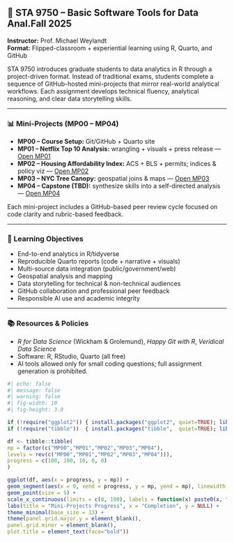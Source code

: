## 🧭 STA 9750 – Basic Software Tools for Data Anal.Fall 2025

**Instructor:** Prof. Michael Weylandt  
**Format:** Flipped-classroom + experiential learning using R, Quarto, and GitHub

STA 9750 introduces graduate students to data analytics in R through a project-driven format. Instead of traditional exams, students complete a sequence of GitHub-hosted mini-projects that mirror real-world analytical workflows. Each assignment develops technical fluency, analytical reasoning, and clear data storytelling skills.

---

### 📊 Mini-Projects (MP00 – MP04)


- **MP00 – Course Setup:** Git/GitHub + Quarto site  
- **MP01 – Netflix Top 10 Analysis:** wrangling + visuals + press release — [Open MP01](mp01.qmd)  
- **MP02 – Housing Affordability Index:** ACS + BLS + permits; indices & policy viz — [Open MP02](mp02.qmd)  
- **MP03 – NYC Tree Canopy:** geospatial joins & maps — [Open MP03](mp03.qmd)
- **MP04 – Capstone (TBD):** synthesize skills into a self-directed analysis — [Open MP04](mp04.qmd)

Each mini-project includes a GitHub-based peer review cycle focused on code clarity and rubric-based feedback.

---

### 🎯 Learning Objectives
- End-to-end analytics in R/tidyverse  
- Reproducible Quarto reports (code + narrative + visuals)  
- Multi-source data integration (public/government/web)  
- Geospatial analysis and mapping  
- Data storytelling for technical & non-technical audiences  
- GitHub collaboration and professional peer feedback  
- Responsible AI use and academic integrity

---

### 📚 Resources & Policies
- *R for Data Science* (Wickham & Grolemund), *Happy Git with R*, *Veridical Data Science*  
- Software: R, RStudio, Quarto (all free)  
- AI tools allowed only for small coding questions; full assignment generation is prohibited.

```r
#| echo: false
#| message: false
#| warning: false
#| fig-width: 10
#| fig-height: 3.8

if (!require("ggplot2")) { install.packages("ggplot2", quiet=TRUE); library(ggplot2) }
if (!require("tibble"))  { install.packages("tibble",  quiet=TRUE); library(tibble) }

df <- tibble::tibble(
mp = factor(c("MP00","MP01","MP02","MP03","MP04"),
levels = rev(c("MP00","MP01","MP02","MP03","MP04"))),
progress = c(100, 100, 10, 0, 0)
)

ggplot(df, aes(x = progress, y = mp)) +
geom_segment(aes(x = 0, xend = progress, y = mp, yend = mp), linewidth = 6, alpha = 0.25) +
geom_point(size = 5) +
scale_x_continuous(limits = c(0, 100), labels = function(x) paste0(x, "%")) +
labs(title = "Mini-Projects Progress", x = "Completion", y = NULL) +
theme_minimal(base_size = 13) +
theme(panel.grid.major.y = element_blank(),
panel.grid.minor = element_blank(),
plot.title = element_text(face="bold"))

```



